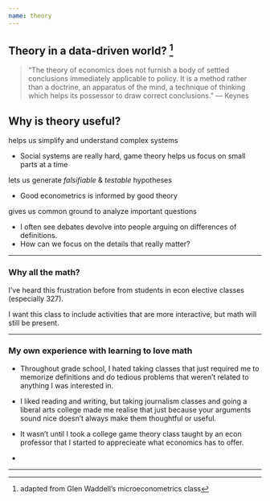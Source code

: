 ```yaml
---
name: theory
---
```


## Theory in a data-driven world? ^[adapted from Glen Waddell's microeconometrics class]
  > "The theory of economics does not furnish a body of settled conclusions
immediately applicable to policy. It is a method rather than a doctrine, an
apparatus of the mind, a technique of thinking which helps its possessor to draw
correct conclusions." — Keynes

## Why is theory useful?
::: {.incremental}
[helps us simplify and understand complex systems]{.hi}

  - Social systems are really hard, game theory helps us focus on small parts at a time

[lets us generate *falsifiable* & *testable* hypotheses]{.hi}

  - Good econometrics is informed by good theory

[gives us common ground to analyze important questions]{.hi}

  - I often see debates devolve into people arguing on differences of definitions.
  - How can we focus on the details that really matter?
:::
---

### Why all the math?
::: {.incremental}
I've heard this frustration before from students in econ elective classes (especially 327).

I want this class to include activities that are more interactive, but math will still be present.
:::
---

### My own experience with learning to love math

::: {.notes}
  * Throughout grade school, I hated taking classes that just required me to memorize definitions and do tedious problems that weren't related to anything I was interested in.

  * I liked reading and writing, but taking journalism classes and going a liberal arts college made me realise that just because your arguments sound nice doesn't always make them thoughtful or useful.

  * It wasn't until I took a college game theory class taught by an econ professor that I started to apprecieate what economics has to offer.

  *
:::
---